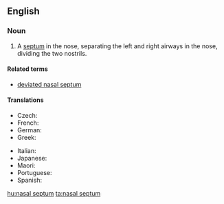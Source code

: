 ==English==
{{wikipedia}}
===Noun===
{{en-noun|head=[[nasal]] [[septum]]|nasal septa|pl2=nasal septums}}

# {{context|anatomy|lang=en}} A [[septum]] in the nose, separating the left and right airways in the nose, dividing the two nostrils.

====Related terms====
* [[deviated nasal septum]]

====Translations====
{{trans-top|septum in the nose}}
* Czech: {{t-|cs|nosní přepážka|f}}
* French: {{t+|fr|cloison|f}}
* German: {{t-|de|Nasenscheidewand|f}}
* Greek: {{t-|el|ρινικό διάφραγμα|n|tr=rinikó diáfragma|sc=Grek}}
{{trans-mid}}
* Italian: {{t-|it|setto|m}}
* Japanese: {{t-|ja|鼻中隔|tr=bichūkaku|sc=Jpan}}
* Maori: {{t|mi|taunga}}
* Portuguese: {{t-|pt|septo nasal|m}}
* Spanish: {{t+|es|tabique nasal|m}}
{{trans-bottom}}

[[hu:nasal septum]]
[[ta:nasal septum]]